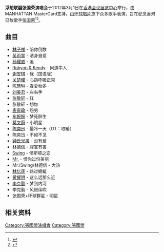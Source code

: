 {{infobox music festival |
  | music_festival_name = 浮想联翩张国荣演唱会<ref>[http://www.iqiyi.com/v_19rrn6f03g.html 演唱会在线观看] {{webarchive|url=https://web.archive.org/web/20150924043312/http://www.iqiyi.com/v_19rrn6f03g.html |date=2015-09-24 }}。</ref>
  | image = 
  | location = 香港会议展览中心-展览厅5BC
  | founders =
  | years_active= 2012
  | dates = 2012年3月1日
  | genre = 演唱会
  | website = 
}}

'''浮想联翩张国荣演唱会'''于2012年3月1日在[[香港会议展览中心|香港会议展览中心]]举行，由MANHATTAN MasterCard支持，由[[环球唱片|环球唱片]]旗下众多歌手表演，旨在纪念香港已故歌手[[张国荣|张国荣]]<ref>{{Cite web|url=http://ent.southcn.com/8/2013-04/01/content_66215562.htm|title=张国荣曾教王祖贤嘴塞火 "哥哥"称呼最早是女方叫 各方追思评论 南方网|accessdate=2018-02-08|last=陈文妍|work=ent.southcn.com|archive-url=https://web.archive.org/web/20180209003204/http://ent.southcn.com/8/2013-04/01/content_66215562.htm|archive-date=2018-02-09|dead-url=yes}}</ref><ref>{{Cite web|url=http://ent.163.com/12/0509/11/812F042U00031H0O.html|title=《浮想联翩张国荣》翻唱合辑：后继无人_网易娱乐|accessdate=2018-02-08|last=网易|work=ent.163.com|archive-date=2018-02-09|archive-url=https://web.archive.org/web/20180209062950/http://ent.163.com/12/0509/11/812F042U00031H0O.html|dead-url=no}}</ref>。

==曲目==
*[[林子祥|林子祥]] - 陪你倒数
*[[吴雨霏|吴雨霏]] - 洁身自爱
*[[孙耀威|孙耀威]] - 追
*[[Robynn_&_Kendy|Robynn & Kendy]] - 同道中人
*[[谢安琪|谢安琪]] - 我（国语版）
*[[关楚耀|关楚耀]] - 心跳呼吸正常
*[[陈慧琳|陈慧琳]] - 春夏秋冬
*[[刘美君|刘美君]] - 左右手
*[[张敬轩|张敬轩]] - 红
*张敬轩 - 想你
*[[麦家瑜|麦家瑜]] - 怨男
*[[车婉婉|车婉婉]] - 梦死醉生
*[[莫文蔚|莫文蔚]] - 小明星
*[[陈奕迅|陈奕迅]] - 最冷一天（OT：取暖）
*陈奕迅 - 不如不见
*[[钟氏兄弟|钟氏兄弟]] - 没有爱
*[[林德信|林德信]] - 寂寞有害
*[[Swing|Swing]] - 侯斯顿之恋
*[[Mr.|Mr.]] - 怪你过份美丽
*Mr./Swing/林德信 - 大热
*[[林忆莲|林忆莲]] - 路过蜻蜓
*[[黄耀明|黄耀明]] - 这么远那么近
*[[李克勤|李克勤]] - 梦到内河
*李克勤 - 风继续吹
*张国荣+环球群星 - 明星

==相关资料==
<references />

[[Category:張國榮演唱會|Category:張國榮演唱會]]
[[Category:張國榮|Category:張國榮]]